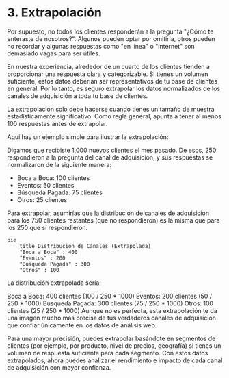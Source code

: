 
# 3. Extrapolación

Por supuesto, no todos los clientes responderán a la pregunta "¿Cómo te enteraste de nosotros?". Algunos pueden optar por omitirla, otros pueden no recordar y algunas respuestas como "en línea" o "internet" son demasiado vagas para ser útiles.

En nuestra experiencia, alrededor de un cuarto de los clientes tienden a proporcionar una respuesta clara y categorizable. Si tienes un volumen suficiente, estos datos deberían ser representativos de tu base de clientes en general. Por lo tanto, es seguro extrapolar los datos normalizados de los canales de adquisición a toda tu base de clientes.

<Callout emoji="⚠️">
La extrapolación solo debe hacerse cuando tienes un tamaño de muestra estadísticamente significativo. Como regla general, apunta a tener al menos 100 respuestas antes de extrapolar.
</Callout>

Aquí hay un ejemplo simple para ilustrar la extrapolación:

Digamos que recibiste 1,000 nuevos clientes el mes pasado. De esos, 250 respondieron a la pregunta del canal de adquisición, y sus respuestas se normalizaron de la siguiente manera:

- Boca a Boca: 100 clientes
- Eventos: 50 clientes
- Búsqueda Pagada: 75 clientes
- Otros: 25 clientes

Para extrapolar, asumirías que la distribución de canales de adquisición para los 750 clientes restantes (que no respondieron) es la misma que para los 250 que sí respondieron.

```mermaid
pie
    title Distribución de Canales (Extrapolada)
    "Boca a Boca" : 400
    "Eventos" : 200 
    "Búsqueda Pagada" : 300
    "Otros" : 100
```

La distribución extrapolada sería:

Boca a Boca: 400 clientes (100 / 250 * 1000)
Eventos: 200 clientes (50 / 250 * 1000)
Búsqueda Pagada: 300 clientes (75 / 250 * 1000)
Otros: 100 clientes (25 / 250 * 1000)
Aunque no es perfecta, esta extrapolación te da una imagen mucho más precisa de tus verdaderos canales de adquisición que confiar únicamente en los datos de análisis web.

<Callout emoji="💡">
Para una mayor precisión, puedes extrapolar basándote en segmentos de clientes (por ejemplo, por producto, nivel de precios, geografía) si tienes un volumen de respuesta suficiente para cada segmento.
</Callout>
Con estos datos extrapolados, ahora puedes analizar el rendimiento e impacto de cada canal de adquisición con mayor confianza.